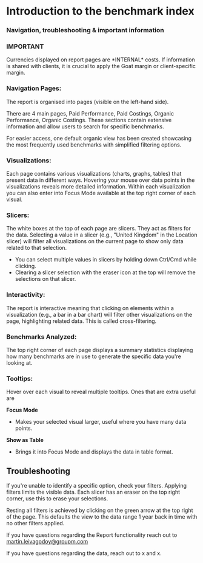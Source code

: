 # Introduction to the benchmark index

### Navigation, troubleshooting & important information

### IMPORTANT

Currencies displayed on report pages are \*INTERNAL\* costs. If information is shared with clients, it is crucial to apply the Goat margin or client-specific margin.

### Navigation Pages:

The report is organised into pages (visible on the left-hand side).

There are 4 main pages, Paid Performance, Paid Costings, Organic Performance, Organic Costings. These sections contain extensive information and allow users to search for specific benchmarks.

  

For easier access, one default organic view has been created showcasing the most frequently used benchmarks with simplified filtering options.

### Visualizations:

Each page contains various visualizations (charts, graphs, tables) that present data in different ways. Hovering your mouse over data points in the visualizations reveals more detailed information. Within each visualization you can also enter into Focus Mode available at the top right corner of each visual.

### Slicers:

The white boxes at the top of each page are slicers. They act as filters for the data. Selecting a value in a slicer (e.g., "United Kingdom" in the Location slicer) will filter all visualizations on the current page to show only data related to that selection.

*   You can select multiple values in slicers by holding down Ctrl/Cmd while clicking.
*   Clearing a slicer selection with the eraser icon at the top will remove the selections on that slicer.

### Interactivity:

The report is interactive meaning that clicking on elements within a visualization (e.g., a bar in a bar chart) will filter other visualizations on the page, highlighting related data. This is called cross-filtering.

### Benchmarks Analyzed:

The top right corner of each page displays a summary statistics displaying how many benchmarks are in use to generate the specific data you're looking at.

### Tooltips:

Hover over each visual to reveal multiple tooltips. Ones that are extra useful are

**Focus Mode**

*   Makes your selected visual larger, useful where you have many data points.

**Show as Table**

*   Brings it into Focus Mode and displays the data in table format.

  

## Troubleshooting

  

If you're unable to identify a specific option, check your filters. Applying filters limits the visible data. Each slicer has an eraser on the top right corner, use this to erase your selections.

  

Resting all filters is achieved by clicking on the green arrow at the top right of the page. This defaults the view to the data range 1 year back in time with no other filters applied.

  

If you have questions regarding the Report functionality reach out to [martin.leivagodoy@groupm.com](mailto:martin.leivagodoy@groupm.com)

  

If you have questions regarding the data, reach out to x and x.
